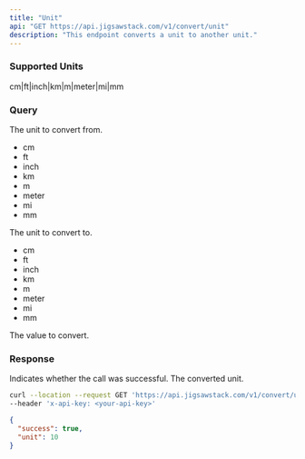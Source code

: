 ```yaml
---
title: "Unit"
api: "GET https://api.jigsawstack.com/v1/convert/unit"
description: "This endpoint converts a unit to another unit."
---
```


### Supported Units

<Info>cm|ft|inch|km|m|meter|mi|mm</Info>

### Query

<ParamField query="from" type="string" required>
  The unit to convert from.

<ul>
  <li>cm</li>
  <li>ft</li>
  <li>inch</li>
  <li>km</li>
  <li>m</li>
  <li>meter</li>
  <li>mi</li>
  <li>mm</li>
</ul>

</ParamField>

<ParamField query="to" type="string" required>
  The unit to convert to.
  <ul>
    <li>cm</li>
    <li>ft</li>
    <li>inch</li>
    <li>km</li>
    <li>m</li>
    <li>meter</li>
    <li>mi</li>
    <li>mm</li>
  </ul>
</ParamField>

<ParamField query="value" type="string" required>
  The value to convert.
</ParamField>

<Snippet file="header.mdx" />

### Response

<ResponseField name="success" type="boolean">
  Indicates whether the call was successful.
</ResponseField>

<ResponseField name="unit" type="number">
  The converted unit.
</ResponseField>

<RequestExample>

```bash Example Request
curl --location --request GET 'https://api.jigsawstack.com/v1/convert/unit' \
--header 'x-api-key: <your-api-key>'
```

</RequestExample>

<ResponseExample>

```json Response
{
  "success": true,
  "unit": 10
}
```

</ResponseExample>
